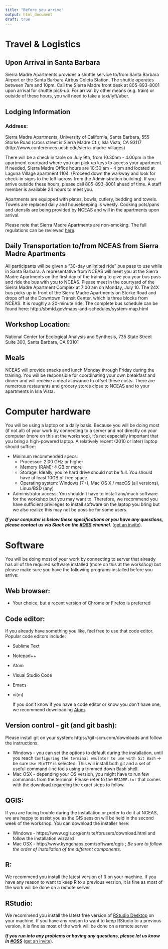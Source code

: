 ```yaml
---
title: "Before you arrive"
output: html_document
draft: true
---
```


# Travel & Logistics

## Upon Arrival in Santa Barbara

Sierra Madre Apartments provides a shuttle service to/from Santa Barbara Airport or the Santa Barbara Airbus Goleta Station. The shuttle operates between 7am and 10pm. Call the Sierra Madre front desk at 805-893-8001 upon arrival for shuttle pick-up. For arrival by other means (e.g. train) or outside of these hours, you will need to take a taxi/lyft/uber. 

## Lodging Information

### Address:

Sierra Madre Apartments, University of California, Santa Barbara, 555 Storke Road (cross street is Sierra Madre Ct.), Isla Vista, CA 93117 (http://www.conferences.ucsb.edu/sierra-madre-villages)

There will be a check in table on July 9th, from 10.30am - 4.00pm in the apartment courtyard where you can pick up keys to access your apartment. If needed, Sierra Madre Office hours are 10:30 am - 4 pm and located at Laguna Village apartment 1104.  (Proceed down the walkway and look for check-in signs to the left--across from the Administration building). 
If you arrive outside these hours, please call 805-893-8001 ahead of time.  A staff member is available 24 hours to meet you. 

Apartments are equipped with plates, bowls, cutlery, bedding and towels.  Towels are replaced daily and housekeeping is weekly. Cooking pots/pans and utensils are being provided by NCEAS and will in the apartments upon arrival.

Please note that Sierra Madre Apartments are non-smoking. The full regulations can be reviewed [here](https://github.com/NCEAS/oss-2017/blob/gh-pages/SierraMadreAptRegulations.pdf).

## Daily Transportation to/from NCEAS from Sierra Madre Apartments

All participants will be given a “30-day unlimited ride” bus pass to use while in Santa Barbara. A representative from NCEAS will meet you at the Sierra Madre Apartments on the first day of the training to give you your bus pass and ride the bus with you to NCEAS. Please meet in the courtyard of the Sierra Madre Apartment Complex at 7:00 am on Monday, July 10. The 24X bus picks up in front of the Sierra Madre Apartments on Storke Road and drops off at the Downtown Transit Center, which is three blocks from NCEAS. It is roughly a 20-minute ride. The complete bus schedule can be found here: http://sbmtd.gov/maps-and-schedules/system-map.html     

## Workshop Location:

National Center for Ecological Analysis and Synthesis, 735 State Street Suite 300, Santa Barbara, CA 93101

## Meals

NCEAS will provide snacks and lunch Monday through Friday during the training. You will be responsible for coordinating your own breakfast and dinner and will receive a meal allowance to offset these costs. There are numerous restaurants and grocery stores close to NCEAS and to your apartments in Isla Vista.


# Computer hardware

You will be using a laptop on a daily basis. Because you will be doing most (if not all) of your work by connecting to a server and not directly on your computer (more on this at the workshop), it's not especially important that you bring a high-powered laptop. A relatively recent (2010 or later) laptop should suffice:

- Minimum recommended specs:
    - Processor: 2.00 GHz or higher
    - Memory (RAM): 4 GB or more
    - Storage: Ideally, you're hard drive should not be full. You should have at least 10GB of free space.
    - Operating system: Windows (7+), Mac OS X / macOS (all versions), Linux/BSD (any)
- Administrator access: You shouldn't have to install any/much software for the workshop but you may want to. Therefore, we recommend you have sufficient privileges to install software on the laptop you bring but we also realize this may not be possibe for some users.

***If your computer is below these specifications or you have any questions, please contact us via Slack on the [#OSS](https://nceas.slack.com/messages/C4UHC7K17) channel***. ([get an invite](http://slack.nceas.ucsb.edu)).


# Software

You will be doing most of your work by connecting to server that already has all of the required software installed (more on this at the workshop) but please make sure you have the following programs installed before you arrive:

## Web browser:

- Your choice, but a recent version of Chrome or Firefox is preferred
    
## Code editor:

If you already have something you like, feel free to use that code editor. Popular code editors include:
    
- Sublime Text
- Notepad++
- Atom
- Visual Studio Code
- Emacs
- vi(m)
        
    If you don't know if you have a code editor or know you don't have one, we recommend downloading [Atom](https://atom.io).

## Version control - git (and git bash): 

Please install git on your system: https://git-scm.com/downloads and follow the instructions. 

- Windows - you can set the options to default during the installation, until you reach `Configuring the terminal emulator to use with Git Bash` -> be sure `Use MinTTY` is selected.  This will install both git and a set of useful command-line tools using a trimmed down Bash shell.  
- Mac OSX - depending your OS version, you might have to run few commands from the terminal. Please refer to the `README.txt` that comes with the download regarding the exact steps to follow.
 
## QGIS:

If you are facing trouble during the installation or prefer to do it at NCEAS, we are happy to assist you as the GIS session will be held in the second week of the workshop. You can download the installer here:

- Windows - https://www.qgis.org/en/site/forusers/download.html and follow the installation wizzard
- Mac OSX - http://www.kyngchaos.com/software/qgis ; *Be sure to follow the order of installation of the different components*.

## R:

We recommend you install the latest version of [R](https://cloud.r-project.org/) on your machine. If you have any reason to want to keep R to a previous version, it is fine as most of the work will be done on a remote server

## RStudio:

We recommend you install the latest free version of [RStudio Desktop](https://www.rstudio.com/products/rstudio/download2/)  on your machine. If you have any reason to want to keep RStudio to a previous version, it is fine as most of the work will be done on a remote server
    

***If you run into any problems or having any questions, please let us know in [#OSS](https://nceas.slack.com/messages/C4UHC7K17)*** ([get an invite](http://slack.nceas.ucsb.edu)).
